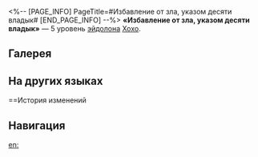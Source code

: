 <%-- [PAGE_INFO]
PageTitle=#Избавление от зла, указом десяти владык#
[END_PAGE_INFO] --%>
{{Эйдолон Инфобокс
|Название         = Избавление от зла, указом десяти владык
|Изображение      = Эйдолон Избавление от зла, указом десяти владык.png
|Персонаж         = Хохо
|Уровень          = 5
|Длительность     = 
|Описание         = Уровень навыка повышается на 2, максимальный уровень - 15. Уровень базовой атаки повышается на 1, максимальный уровень - 10.
|Свойство1        = 
|Масштабирование1 = 
}}
'''«Избавление от зла, указом десяти владык»''' — 5 уровень [[эйдолон]]а [[Хохо]].

==Галерея==
{{Галерея|position=left|captionalign=center
|Персонаж Хохо Эйдолон 5.png|Осколок Эйдолона
}}

==На других языках==
{{На других языках
|en   = Mandated by Edict, Evils Evicted
|zhs  = 降妖捉鬼，十王敕令
|zht  = 降妖捉鬼，十王敕令
|ja   = {{Rubi|勅令|ちょくれい}}のままに{{Rubi|妖魔退治|ようまたいじ}}
|ko   = 요괴 사냥, 시왕의 칙령
|es   = Somete todo mal, por decreto de los Diez Líderes
|fr   = Mandatée par décret, maux évincés
|ru   = Избавление от зла, указом десяти владык
|th   = Mandated by Edict, Evils Evicted
|vi   = Hàng Yêu Trừ Ma, Thập Vương Sắc Lệnh
|de   = Vertreibung des Bösen, im Namen der Zehn Fürsten
|id   = Mandated by Edict, Evils Evicted
|pt   = Exigido pelo Decreto, Males Expulsos
}}

==История изменений
{{История изменений|3.5}}

==Навигация==
{{Навык Навбокс|Хохо}}

[[en:]]